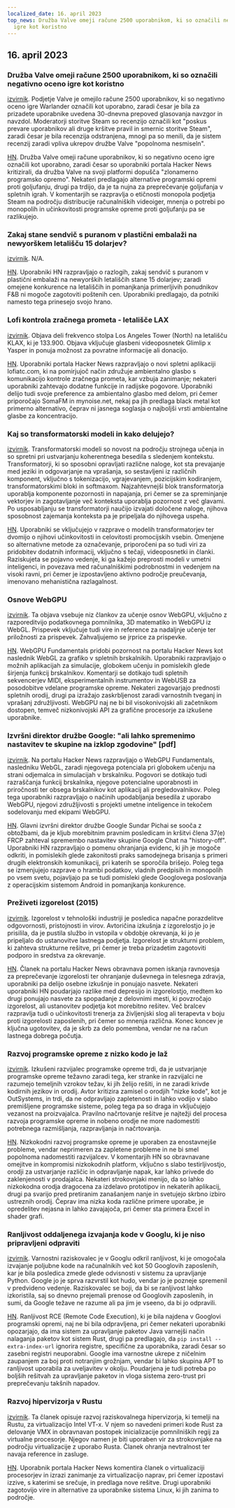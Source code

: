 ```yaml
---
localized_date: 16. april 2023
top_news: Družba Valve omeji račune 2500 uporabnikom, ki so označili negativno oceno
  igre kot koristno
---
```




<CallToAction />

<Steps>

## 16. april 2023

### Družba Valve omeji račune 2500 uporabnikom, ki so označili negativno oceno igre kot koristno

[izvirnik](https://tech.slashdot.org/story/23/04/14/175246/valve-restricts-accounts-of-2500-users-who-marked-a-negative-game-review-useful).
Podjetje Valve je omejilo račune 2500 uporabnikov, ki so negativno oceno igre Warlander označili kot uporabno, zaradi česar je bila za prizadete uporabnike uvedena 30-dnevna prepoved glasovanja navzgor in navzdol. Moderatorji storitve Steam so recenzijo označili kot "poskus prevare uporabnikov ali druge kršitve pravil in smernic storitve Steam", zaradi česar je bila recenzija odstranjena, mnogi pa so menili, da je sistem recenzij zaradi vpliva ukrepov družbe Valve "popolnoma nesmiseln".

[HN](http://news.ycombinator.com/item?id=35577895).
Družba Valve omeji račune uporabnikov, ki so negativno oceno igre označili kot uporabno, zaradi česar so uporabniki portala Hacker News kritizirali, da družba Valve na svoji platformi dopušča "zlonamerno programsko opremo". Nekateri predlagajo alternative programski opremi proti goljufanju, drugi pa trdijo, da je ta nujna za preprečevanje goljufanja v spletnih igrah. V komentarjih se razpravlja o etičnosti monopola podjetja Steam na področju distribucije računalniških videoiger, mnenja o potrebi po monopolih in učinkovitosti programske opreme proti goljufanju pa se razlikujejo.

### Zakaj stane sendvič s puranom v plastični embalaži na newyorškem letališču 15 dolarjev?

[izvirnik](https://hellgatenyc.com/why-is-airport-turkey-sandwich-expensive).
N/A.

[HN](http://news.ycombinator.com/item?id=35580847).
Uporabniki HN razpravljajo o razlogih, zakaj sendvič s puranom v plastični embalaži na newyorških letališčih stane 15 dolarjev; zaradi omejene konkurence na letališčih in pomanjkanja primerljivih ponudnikov F&B ni mogoče zagotoviti poštenih cen. Uporabniki predlagajo, da potniki namesto tega prinesejo svojo hrano.

### Lofi kontrola zračnega prometa - letališče LAX

[izvirnik](https://www.lofiatc.com/?icao=KLAX).
Objava deli frekvenco stolpa Los Angeles Tower (North) na letališču KLAX, ki je 133.900. Objava vključuje glasbeni videoposnetek Glimlip x Yasper in ponuja možnost za povratne informacije ali donacijo.

[HN](http://news.ycombinator.com/item?id=35583228).
Uporabniki portala Hacker News razpravljajo o novi spletni aplikaciji lofiatc.com, ki na pomirjujoč način združuje ambientalno glasbo s komunikacijo kontrole zračnega prometa, kar vzbuja zanimanje; nekateri uporabniki zahtevajo dodatne funkcije in radijske pogovore. Uporabniki delijo tudi svoje preference za ambientalno glasbo med delom, pri čemer priporočajo SomaFM in mynoise.net, nekaj pa jih predlaga black metal kot primerno alternativo, čeprav ni jasnega soglasja o najboljši vrsti ambientalne glasbe za koncentracijo.

### Kaj so transformatorski modeli in kako delujejo?

[izvirnik](https://txt.cohere.ai/what-are-transformer-models/).
Transformatorski modeli so novost na področju strojnega učenja in so spretni pri ustvarjanju koherentnega besedila s sledenjem kontekstu. Transformatorji, ki so sposobni opravljati različne naloge, kot sta prevajanje med jeziki in odgovarjanje na vprašanja, so sestavljeni iz različnih komponent, vključno s tokenizacijo, vgrajevanjem, pozicijskim kodiranjem, transformatorskimi bloki in softmaxom. Najzahtevnejši blok transformatorja uporablja komponente pozornosti in napajanja, pri čemer se za spreminjanje vektorjev in zagotavljanje več konteksta uporablja pozornost z več glavami. Po usposabljanju se transformatorji naučijo izvajati določene naloge, njihova sposobnost zajemanja konteksta pa je pripeljala do njihovega uspeha.

[HN](http://news.ycombinator.com/item?id=35576918).
Uporabniki se vključujejo v razprave o modelih transformatorjev ter dvomijo o njihovi učinkovitosti in celovitosti promocijskih vsebin. Omenjene so alternativne metode za označevanje, priporočeni pa so tudi viri za pridobitev dodatnih informacij, vključno s tečaji, videoposnetki in članki. Raziskujeta se pojavno vedenje, ki ga kažejo preprosti modeli v umetni inteligenci, in povezava med računalniškimi podrobnostmi in vedenjem na visoki ravni, pri čemer je izpostavljeno aktivno področje preučevanja, imenovano mehanistična razlagalnost.

### Osnove WebGPU

[izvirnik](https://webgpufundamentals.org/).
Ta objava vsebuje niz člankov za učenje osnov WebGPU, vključno z razporeditvijo podatkovnega pomnilnika, 3D matematiko in WebGPU iz WebGL. Prispevek vključuje tudi vire in reference za nadaljnje učenje ter priložnosti za prispevek. Zahvaljujemo se jrprice za prispevke.

[HN](http://news.ycombinator.com/item?id=35579334).
WebGPU Fundamentals pridobi pozornost na portalu Hacker News kot naslednik WebGL za grafiko v spletnih brskalnikih. Uporabniki razpravljajo o možnih aplikacijah za simulacije, globokem učenju in pomislekih glede širjenja funkcij brskalnikov. Komentarji se dotikajo tudi spletnih sekvencerjev MIDI, eksperimentalnih instrumentov in WebUSB za posodobitve vdelane programske opreme. Nekateri zagovarjajo prednosti spletnih orodij, drugi pa izražajo zaskrbljenost zaradi varnostnih tveganj in vprašanj združljivosti. WebGPU naj ne bi bil visokonivojski ali začetnikom dostopen, temveč nizkonivojski API za grafične procesorje za izkušene uporabnike.

### Izvršni direktor družbe Google: "ali lahko spremenimo nastavitev te skupine na izklop zgodovine" [pdf]

[izvirnik](https://ia601707.us.archive.org/28/items/gov.uscourts.cand.364454/gov.uscourts.cand.364454.385.0.pdf).
Na portalu Hacker News razpravljajo o WebGPU Fundamentals, nasledniku WebGL, zaradi njegovega potenciala pri globokem učenju na strani odjemalca in simulacijah v brskalniku. Pogovori se dotikajo tudi razraščanja funkcij brskalnika, njegove potencialne uporabnosti in priročnosti ter obsega brskalnikov kot aplikacij ali pregledovalnikov. Poleg tega uporabniki razpravljajo o načinih upodabljanja besedila z uporabo WebGPU, njegovi združljivosti s projekti umetne inteligence in tekočem sodelovanju med ekipami WebGPU.

[HN](http://news.ycombinator.com/item?id=35585174).
Glavni izvršni direktor družbe Google Sundar Pichai se sooča z obtožbami, da je kljub morebitnim pravnim posledicam in kršitvi člena 37(e) FRCP zahteval spremembo nastavitev skupine Google Chat na "history-off". Uporabniki HN razpravljajo o pomenu ohranjanja evidenc, ki jih je mogoče odkriti, in pomislekih glede zakonitosti praks samodejnega brisanja s primeri drugih elektronskih komunikacij, pri katerih se sporočila brišejo. Poleg tega se izmenjujejo razprave o hrambi podatkov, vladnih predpisih in monopolih po vsem svetu, pojavljajo pa se tudi pomisleki glede Googlovega poslovanja z operacijskim sistemom Android in pomanjkanja konkurence.

### Preživeti izgorelost (2015)

[izvirnik](https://lifeofaudrey.com/essays/surviving_burnout.html).
Izgorelost v tehnološki industriji je posledica napačne porazdelitve odgovornosti, pristojnosti in virov. Avtoričina izkušnja z izgorelostjo jo je prisilila, da je pustila službo in vstopila v obdobje okrevanja, ki jo je pripeljalo do ustanovitve lastnega podjetja. Izgorelost je strukturni problem, ki zahteva strukturne rešitve, pri čemer je treba prizadetim zagotoviti podporo in sredstva za okrevanje.

[HN](http://news.ycombinator.com/item?id=35577285).
Članek na portalu Hacker News obravnava pomen iskanja ravnovesja za preprečevanje izgorelosti ter ohranjanje duševnega in telesnega zdravja, uporabniki pa delijo osebne izkušnje in ponujajo nasvete. Nekateri uporabniki HN poudarjajo razlike med depresijo in izgorelostjo, medtem ko drugi ponujajo nasvete za spopadanje z delovnimi mesti, ki povzročajo izgorelost, ali ustanovitev podjetja kot morebitno rešitev. Več bralcev razpravlja tudi o učinkovitosti trenerja za življenjski slog ali terapevta v boju proti izgorelosti zaposlenih, pri čemer so mnenja različna. Konec koncev je ključna ugotovitev, da je skrb za delo pomembna, vendar ne na račun lastnega dobrega počutja.

### Razvoj programske opreme z nizko kodo je laž

[izvirnik](https://jaylittle.com/post/view/2023/4/low-code-software-development-is-a-lie).
Izkušeni razvijalec programske opreme trdi, da je ustvarjanje programske opreme težavno zaradi tega, ker stranke in razvijalci ne razumejo temeljnih vzrokov težav, ki jih želijo rešiti, in ne zaradi krivde kodirnih jezikov in orodij. Avtor kritizira zamisel o orodjih "nizke kode", kot je OutSystems, in trdi, da ne odpravljajo zapletenosti in lahko vodijo v slabo premišljene programske sisteme, poleg tega pa so draga in vključujejo vezanost na proizvajalca. Pravilno načrtovanje rešitve je najtežji del procesa razvoja programske opreme in nobeno orodje ne more nadomestiti potrebnega razmišljanja, razpravljanja in načrtovanja.

[HN](http://news.ycombinator.com/item?id=35578240).
Nizkokodni razvoj programske opreme je uporaben za enostavnejše probleme, vendar neprimeren za zapletene probleme in ne bi smel popolnoma nadomestiti razvijalcev. V komentarjih HN so obravnavane omejitve in kompromisi nizkokodnih platform, vključno s slabo testirljivostjo, orodji za ustvarjanje različic in odpravljanje napak, kar lahko privede do zaklenjenosti v prodajalca. Nekateri strokovnjaki menijo, da so lahko nizkokodna orodja dragocena za izdelavo prototipov in nekaterih aplikacij, drugi pa svarijo pred pretiranim zanašanjem nanje in svetujejo skrbno izbiro ustreznih orodij. Čeprav ima nizka koda različne primere uporabe, je opredelitev nejasna in lahko zavajajoča, pri čemer sta primera Excel in shader grafi.

### Ranljivost oddaljenega izvajanja kode v Googlu, ki je niso pripravljeni odpraviti

[izvirnik](https://giraffesecurity.dev/posts/google-remote-code-execution/).
Varnostni raziskovalec je v Googlu odkril ranljivost, ki je omogočala izvajanje poljubne kode na računalnikih več kot 50 Googlovih zaposlenih, kar je bila posledica zmede glede odvisnosti v sistemu za upravljanje Python. Google jo je sprva razvrstil kot hudo, vendar jo je pozneje spremenil v predvideno vedenje. Raziskovalec se boji, da bi se ranljivost lahko izkoristila, saj so dnevno prejemali prenose od Googlovih zaposlenih, in sumi, da Google težave ne razume ali pa jim je vseeno, da bi jo odpravili.

[HN](http://news.ycombinator.com/item?id=35581532).
Ranljivost RCE (Remote Code Execution), ki je bila najdena v Googlovi programski opremi, naj ne bi bila odpravljena, pri čemer nekateri uporabniki opozarjajo, da ima sistem za upravljanje paketov Java varnejši način nalaganja paketov kot sistem Rust, drugi pa predlagajo, da `pip install --extra-index-url` ignorira registre, specifične za uporabnika, zaradi česar so zasebni registri neuporabni. Google ima varnostne ukrepe z ničelnim zaupanjem za boj proti notranjim grožnjam, vendar bi lahko skupina APT to ranljivost uporabila za uveljavitev v okolju. Poudarjena je tudi potreba po boljših rešitvah za upravljanje paketov in vloga sistema zero-trust pri preprečevanju takšnih napadov.

### Razvoj hipervizorja v Rustu

[izvirnik](https://memn0ps.github.io/hypervisor-development-in-rust-part-1/).
Ta članek opisuje razvoj raziskovalnega hipervizorja, ki temelji na Rustu, za virtualizacijo Intel VT-x. V njem so navedeni primeri kode Rust za delovanje VMX in obravnavan postopek inicializacije pomnilniških regij za virtualne procesorje. Njegov namen je biti uporaben vir za strokovnjake na področju virtualizacije z uporabo Rusta. Članek ohranja nevtralnost ter navaja reference in zasluge.

[HN](http://news.ycombinator.com/item?id=35579876).
Uporabnik portala Hacker News komentira članek o virtualizaciji procesorjev in izrazi zanimanje za virtualizacijo naprav, pri čemer izpostavi izzive, s katerimi se srečuje, in predlaga nove rešitve. Drugi uporabniki zagotovijo vire in alternative za uporabnike sistema Linux, ki jih zanima to področje.

</Steps>
